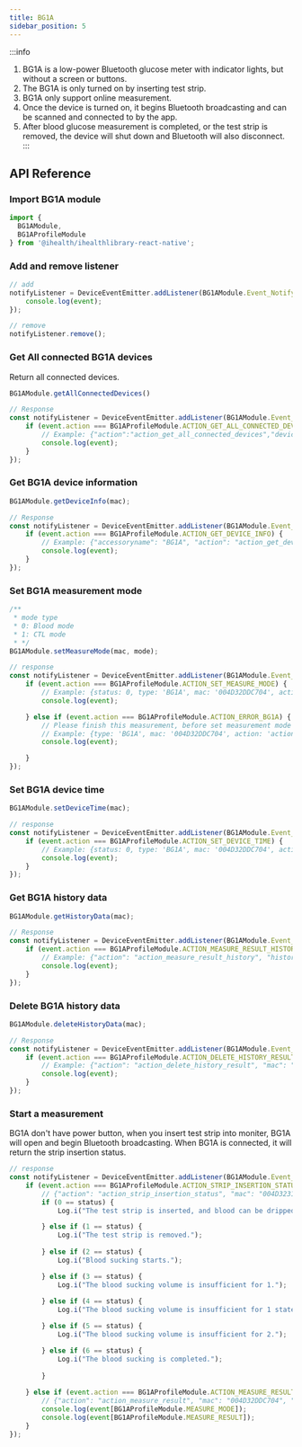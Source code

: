 ```yaml
---
title: BG1A
sidebar_position: 5
---
```


:::info
1. BG1A is a low-power Bluetooth glucose meter with indicator lights, but without a screen or buttons.
2. The BG1A is only turned on by inserting test strip.
3. BG1A only support online measurement.
4. Once the device is turned on, it begins Bluetooth broadcasting and can be scanned and connected to by the app.
5. After blood glucose measurement is completed, or the test strip is removed, the device will shut down and Bluetooth will also disconnect.
:::


## API Reference

### Import BG1A module

```js
import {
  BG1AModule,
  BG1AProfileModule
} from '@ihealth/ihealthlibrary-react-native';
```

### Add and remove listener

```js
// add
notifyListener = DeviceEventEmitter.addListener(BG1AModule.Event_Notify,  (event) => {
    console.log(event);
});

// remove
notifyListener.remove();
```

### Get All connected BG1A devices

Return all connected devices.

```js
BG1AModule.getAllConnectedDevices()

// Response
const notifyListener = DeviceEventEmitter.addListener(BG1AModule.Event_Notify,  (event) => {
    if (event.action === BG1AProfileModule.ACTION_GET_ALL_CONNECTED_DEVICES) {
        // Example: {"action":"action_get_all_connected_devices","devices":["004D32DDC704"]}
        console.log(event);
    }
});
```

### Get BG1A device information

```js
BG1AModule.getDeviceInfo(mac);

// Response
const notifyListener = DeviceEventEmitter.addListener(BG1AModule.Event_Notify,  (event) => {
    if (event.action === BG1AProfileModule.ACTION_GET_DEVICE_INFO) {
        // Example: {"accessoryname": "BG1A", "action": "action_get_device_info", "battery": 20, "firmwareversion": "1.0.0", "hardwareversion": "3.0.0", "info_history_status_bg1a": 0, "info_local_time": "2023-08-23 11:07:34", "mac": "004D323146E3", "manufacture": "iHealth", "modenumber": "BG1A 11070", "protocol": "com.jiuan.BGV44", "type": "BG1A"}
        console.log(event);
    }
});
```

### Set BG1A measurement mode

```js
/**
 * mode type
 * 0: Blood mode
 * 1: CTL mode
 * */
BG1AModule.setMeasureMode(mac, mode);

// response
const notifyListener = DeviceEventEmitter.addListener(BG1AModule.Event_Notify,  (event) => {
    if (event.action === BG1AProfileModule.ACTION_SET_MEASURE_MODE) {
        // Example: {status: 0, type: 'BG1A', mac: '004D32DDC704', action: 'action_set_measure_mode'}
        console.log(event);

    } else if (event.action === BG1AProfileModule.ACTION_ERROR_BG1A) {
        // Please finish this measurement, before set measurement mode
        // Example: {type: 'BG1A', mac: '004D32DDC704', action: 'action_error', "error_num": 240}
        console.log(event);

    }
});
```

### Set BG1A device time

```js
BG1AModule.setDeviceTime(mac);

// response
const notifyListener = DeviceEventEmitter.addListener(BG1AModule.Event_Notify,  (event) => {
    if (event.action === BG1AProfileModule.ACTION_SET_DEVICE_TIME) {
        // Example: {status: 0, type: 'BG1A', mac: '004D32DDC704', action: 'action_set_device_time'}
        console.log(event);
    }
});
```

### Get BG1A history data

```js
BG1AModule.getHistoryData(mac);

// Response
const notifyListener = DeviceEventEmitter.addListener(BG1AModule.Event_Notify,  (event) => {
    if (event.action === BG1AProfileModule.ACTION_MEASURE_RESULT_HISTORY) {
        // Example: {"action": "action_measure_result_history", "history": [{"error_num": 0, "measure_time_device": "2023-08-23 11:25:20", "measure_time_is_error": 0, "mode": 0, "result": 89}], "mac": "004D323146E3", "type": "BG1A"}
        console.log(event);
    }
});
```

### Delete BG1A history data

```js
BG1AModule.deleteHistoryData(mac);

// Response
const notifyListener = DeviceEventEmitter.addListener(BG1AModule.Event_Notify,  (event) => {
    if (event.action === BG1AProfileModule.ACTION_DELETE_HISTORY_RESULT) {
        // Example: {"action": "action_delete_history_result", "mac": "004D323146E3", "type": "BG1A"}
        console.log(event);
    }
});
```

### Start a measurement

BG1A don't have power button, when you insert test strip into moniter, BG1A will open and begin Bluetooth broadcasting.
When BG1A is connected, it will return the strip insertion status.  

```js
// response
const notifyListener = DeviceEventEmitter.addListener(BG1AModule.Event_Notify,  (event) => {
    if (event.action === BG1AProfileModule.ACTION_STRIP_INSERTION_STATUS) {
        // {"action": "action_strip_insertion_status", "mac": "004D323146E3", "status": 1, "stripType": 1, "type": "BG1A"}
        if (0 == status) {
            Log.i("The test strip is inserted, and blood can be dripped.");

        } else if (1 == status) {
            Log.i("The test strip is removed.");
                
        } else if (2 == status) {
            Log.i("Blood sucking starts.");        

        } else if (3 == status) {
            Log.i("The blood sucking volume is insufficient for 1.");   
        
        } else if (4 == status) {
            Log.i("The blood sucking volume is insufficient for 1 state for more than 5 seconds.");   

        } else if (5 == status) {
            Log.i("The blood sucking volume is insufficient for 2.");   

        } else if (6 == status) {
            Log.i("The blood sucking is completed.");
        
        }
    
    } else if (event.action === BG1AProfileModule.ACTION_MEASURE_RESULT) {
        // {"action": "action_measure_result", "mac": "004D32DDC704", "measure_result": 0, "type": "BG1A"}
        console.log(event[BG1AProfileModule.MEASURE_MODE]);
        console.log(event[BG1AProfileModule.MEASURE_RESULT]);
    }
});
```
